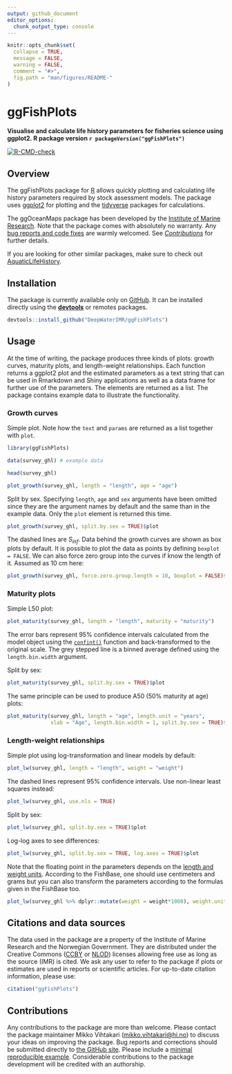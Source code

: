 ```yaml
---
output: github_document
editor_options: 
  chunk_output_type: console
---
```


```r
knitr::opts_chunk$set(
  collapse = TRUE,
  message = FALSE, 
  warning = FALSE,
  comment = "#>",
  fig.path = "man/figures/README-"
)
```


# ggFishPlots
**Visualise and calculate life history parameters for fisheries science using ggplot2. R package version `r packageVersion("ggFishPlots")`**

<!-- badges: start -->
[![R-CMD-check](https://github.com/DeepWaterIMR/ggFishPlots/workflows/R-CMD-check/badge.svg)](https://github.com/DeepWaterIMR/ggFishPlots/actions)
<!-- badges: end -->

## Overview

The ggFishPlots package for [R](https://www.r-project.org/) allows quickly plotting and calculating life history parameters required by stock assessment models. The package uses [ggplot2](https://ggplot2.tidyverse.org/reference) for plotting and the [tidyverse](https://www.tidyverse.org/) packages for calculations.

The ggOceanMaps package has been developed by the [Institute of Marine Research](https://www.hi.no/en). Note that the package comes with absolutely no warranty. Any [bug reports and code fixes](https://github.com/DeepWaterIMR/ggFishPlots/issues) are warmly welcomed. See [*Contributions*](#contributions) for further details.

If you are looking for other similar packages, make sure to check out  [AquaticLifeHistory](https://jonathansmart.github.io/AquaticLifeHistory/articles/Maturity_analyses.html).

## Installation

The package is currently available only on [GitHub](https://github.com/DeepWaterIMR/ggFishPlots). It can be installed directly using the [**devtools**](https://cran.r-project.org/web/packages/devtools/index.html) or remotes packages. 

```r
devtools::install_github("DeepWaterIMR/ggFishPlots")
```

## Usage

At the time of writing, the package produces three kinds of plots: growth curves, maturity plots, and length-weight relationships. Each function returns a ggplot2 plot and the estimated parameters as a text string that can be used in Rmarkdown and Shiny applications as well as a data frame for further use of the parameters. The elements are returned as a list. The package contains example data to illustrate the functionality.

### Growth curves

Simple plot. Note how the `text` and `params` are returned as a list together with `plot`.

```r
library(ggFishPlots)

data(survey_ghl) # example data

head(survey_ghl)

plot_growth(survey_ghl, length = "length", age = "age")
```

Split by sex. Specifying `length`, `age` and `sex` arguments have been omitted since they are the argument names by default and the same than in the example data. Only the `plot` element is returned this time.

```r
plot_growth(survey_ghl, split.by.sex = TRUE)$plot
```

The dashed lines are $S_{inf}$. Data behind the growth curves are shown as box plots by default. It is possible to plot the data as points by defining `boxplot = FALSE`. We can also force zero group into the curves if know the length of it. Assumed as 10 cm here: 

```r
plot_growth(survey_ghl, force.zero.group.length = 10, boxplot = FALSE)$plot
```

### Maturity plots

Simple L50 plot:

```r
plot_maturity(survey_ghl, length = "length", maturity = "maturity")
```

The error bars represent 95% confidence intervals calculated from the model object using the [`confint()`](https://stat.ethz.ch/R-manual/R-devel/library/MASS/html/confint.html) function and back-transformed to the original scale. The grey stepped line is a binned average defined using the `length.bin.width` argument.

Split by sex:

```r
plot_maturity(survey_ghl, split.by.sex = TRUE)$plot
```

The same principle can be used to produce A50 (50% maturity at age) plots:

```r
plot_maturity(survey_ghl, length = "age", length.unit = "years",
              xlab = "Age", length.bin.width = 1, split.by.sex = TRUE)$plot
```

### Length-weight relationships

Simple plot using log-transformation and linear models by default:

```r
plot_lw(survey_ghl, length = "length", weight = "weight")
```

The dashed lines represent 95% confidence intervals. Use non-linear least squares instead:

```r
plot_lw(survey_ghl, use.nls = TRUE)
```

Split by sex:

```r
plot_lw(survey_ghl, split.by.sex = TRUE)$plot
```

Log-log axes to see differences:

```r
plot_lw(survey_ghl, split.by.sex = TRUE, log.axes = TRUE)$plot
```

Note that the floating point in the parameters depends on the [length and weight units](https://www.fishbase.de/manual/fishbasethe_length_weight_table.htm). According to the FishBase, one should use centimeters and grams but you can also transform the parameters according to the formulas given in the FishBase too.

```r
plot_lw(survey_ghl %>% dplyr::mutate(weight = weight*1000), weight.unit = "g")$params
```

## Citations and data sources

The data used in the package are a property of the Institute of Marine Research and the Norwegian Government. They are distributed under the Creative Commons ([CCBY](https://creativecommons.org/licenses/by/4.0/) or [NLOD](https://data.norge.no/nlod/no/1.0/)) licenses allowing free use as long as the source (IMR) is cited. We ask any user to refer to the package if plots or estimates are used in reports or scientific articles. For up-to-date citation information, please use:

```r
citation("ggFishPlots")
```

## Contributions

Any contributions to the package are more than welcome. Please contact the package maintainer Mikko Vihtakari (<mikko.vihtakari@hi.no>) to discuss your ideas on improving the package. Bug reports and corrections should be submitted directly to [the GitHub site](https://github.com/DeepWaterIMR/ggFishPlots/issues). Please include a [minimal reproducible example](https://en.wikipedia.org/wiki/Minimal_working_example). Considerable contributions to the package development will be credited with an authorship. 
